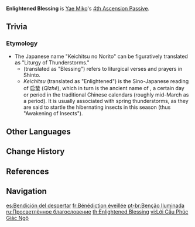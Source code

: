 {{Talent Infobox
|image         = Talent Enlightened Blessing.png
|character     = Yae Miko
|type          = 4th Ascension Passive
|info          = Every point of [[Elemental Mastery]] Yae Miko possesses will increase [[Sesshou Sakura]] DMG by 0.15%.
|scale_att1    = Elemental Mastery
|utility1      = DMG Bonus
}}
'''Enlightened Blessing''' is [[Yae Miko]]'s [[4th Ascension Passive]].

==Trivia==
===Etymology===
* The Japanese name "Keichitsu no Norito" can be figuratively translated as "Liturgy of Thunderstorms."
** ''{{w|Norito}}'' (translated as "Blessing") refers to liturgical verses and prayers in Shinto.
** ''Keichitsu'' (translated as "Enlightened") is the Sino-Japanese reading of 启蛰 (''Qǐzhé''), which in turn is the ancient name of {{lang|{{w|Jingzhe}}|zh=惊蛰|zh_rm=Jīngzhé|zh_lit=Awakening of Insects}}, a certain day or period in the traditional Chinese calendars (roughly mid-March as a period). It is usually associated with spring thunderstorms, as they are said to startle the hibernating insects in this season (thus "Awakening of Insects").

==Other Languages==
{{Other Languages
|en      = Enlightened Blessing
|zhs     = 启蛰之祝词
|zhs_rm  = Qǐzhé zhī Zhùcí
|zht     = 啟蟄之祝詞
|zht_rm  = Qǐzhé zhī Zhùcí
|zh_tl   = ''{{w|Norito}}'' of {{w|Jingzhe}}{{Sino|zh|ja}}
|ja      = 啓蟄之祝詞
|ja_rm   = Keichitsu no Norito<ref>YouTube: [https://youtu.be/CKOCsnZkH2Q?t=163 チュートリアル動画　八重神子「天狐嗤笑譚」（ナレーション 津田健次郎ver.）]</ref>
|ja_tl   = ''{{w|Norito}}'' of {{w|Jingzhe}}
|ko      = 계칩의 축문
|ko_rm   = Gyechip-ui Chukmun
|ko_tl   = Written Prayer of Jingzhe
|es      = Bendición iluminada
|es_tl   = Enlightened Blessing
|fr      = Bénédiction éveillée
|fr_tl   = Awakened Blessing
|ru      = Просветлённое благословение
|ru_tl   = Enlightened Blessing
|th      = Enlightened Blessing
|vi      = Lời Cầu Phúc Giác Ngộ
|vi_tl   = Blessing of Enlightenment
|de      = Segnung der Erleuchtung
|de_tl   = Blessing of the Enlightenment
|id      = Enlightened Blessing
|pt      = Bênção Iluminada
|pt_tl   = Enlightened Blessing
|tr      = Aydınlanmanın Lütfu
|tr_tl   = 
|it      = Benedizione illuminata
|it_tl   = Enlightened Blessing
}}

==Change History==
{{Change History|2.5}}

==References==
{{Reflist}}

==Navigation==
{{Talent Navbox|Yae Miko}}

[[es:Bendición del despertar]]
[[fr:Bénédiction éveillée]]
[[pt-br:Benção Iluminada]]
[[ru:Просветлённое благословение]]
[[th:Enlightened Blessing]]
[[vi:Lời Cầu Phúc Giác Ngộ]]